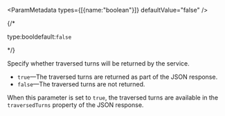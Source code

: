 
<ParamMetadata types={[{name:"boolean"}]} defaultValue="false" />

{/* <p class="space-x-2"><span class="font-sm text-color-3">type:bool</span><span class="font-bold text-[#6d29cc]">default:`false`</span></p> */}

Specify whether traversed turns will be returned by the service. 

-   `true`—The traversed turns are returned as part of the JSON response.
-   `false`—The traversed turns are not returned.

When this parameter is set to `true`, the traversed turns are available in the `traversedTurns` property of the JSON response.